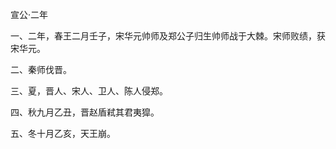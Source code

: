 

宣公·二年

一、二年，春王二月壬子，宋华元帅师及郑公子归生帅师战于大棘。宋师败绩，获宋华元。

二、秦师伐晋。

三、夏，晋人、宋人、卫人、陈人侵郑。

四、秋九月乙丑，晋赵盾弒其君夷獔。

五、冬十月乙亥，天王崩。

